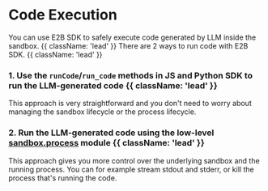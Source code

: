 # Code Execution

You can use E2B SDK to safely execute code generated by LLM inside the sandbox. {{ className: 'lead' }}
There are 2 ways to run code with E2B SDK. {{ className: 'lead' }}

### 1. Use the `runCode`/`run_code` methods in JS and Python SDK to run the LLM-generated code {{ className: 'lead' }}

This approach is very straightforward and you don't need to worry about managing the sandbox lifecycle or the process lifecycle.

<CodeGroupAutoload
  path="code_exec/run_code"
  isRunnable={true}
/>

### 2. Run the LLM-generated code using the low-level [sandbox.process](/sandbox/process) module {{ className: 'lead' }}

This approach gives you more control over the underlying sandbox and the running process. You can for example stream stdout and stderr, or kill the process that's running the code.

<CodeGroupAutoload
  path="code_exec/process"
  isRunnable={true}
/>
